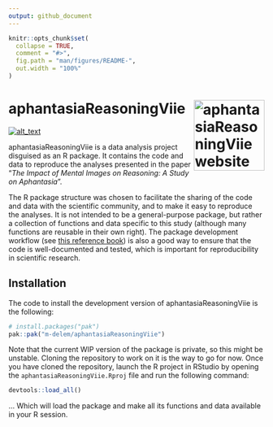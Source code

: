 ```yaml
---
output: github_document
---
```


<!-- README.md is generated from README.Rmd. Please edit that file -->

```r
knitr::opts_chunk$set(
  collapse = TRUE,
  comment = "#>",
  fig.path = "man/figures/README-",
  out.width = "100%"
)
```

# aphantasiaReasoningViie <a href="https://m-delem.github.io/aphantasiaReasoningViie/"><img src="man/figures/logo.png" align="right" height="139" alt="aphantasiaReasoningViie website" /></a>

<!-- badges: start -->
[<img alt="alt_text" src="https://img.shields.io/badge/OSF-https://osf.io/hfbcp/-337AB7?logo=osf"/>](https://osf.io/hfbcp/)
<!-- badges: end -->

aphantasiaReasoningViie is a data analysis project disguised as an R
package. It contains the code and data to reproduce the analyses presented in the paper "*The Impact of Mental Images on Reasoning: A Study on Aphantasia*".

The R package structure was chosen to facilitate the sharing of the code and 
data with the scientific community, and to make it easy to reproduce the 
analyses. It is not intended to be a general-purpose package, but rather a
collection of functions and data specific to this study (although many functions
are reusable in their own right). The package development workflow (see
[this reference book](https://r-pkgs.org/)) is also a good way to ensure that 
the code is well-documented and tested, which is important for reproducibility 
in scientific research.

## Installation

The code to install the development version of aphantasiaReasoningViie is the
following:

``` r
# install.packages("pak")
pak::pak("m-delem/aphantasiaReasoningViie")
```

Note that the current WIP version of the package is private, so this might be
unstable. Cloning the repository to work on it is the way to go for now. Once
you have cloned the repository, launch the R project in RStudio by opening the
`aphantasiaReasoningViie.Rproj` file and run the following command:

```r
devtools::load_all()
```

... Which will load the package and make all its functions and data available in
your R session.
